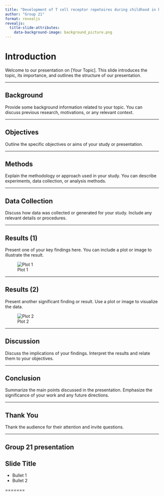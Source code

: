 ```yaml
---
title: "Development of T cell receptor repetoires during childhood in health and disease" 
author: "Group 21"
format: revealjs
revealjs:
  title-slide-attributes:
    data-background-image: background_picture.png
---
```

# Introduction

Welcome to our presentation on [Your Topic]. This slide introduces the topic, its importance, and outlines the structure of our presentation.

---

## Background

Provide some background information related to your topic. You can discuss previous research, motivations, or any relevant context.

---

## Objectives

Outline the specific objectives or aims of your study or presentation.

---

## Methods

Explain the methodology or approach used in your study. You can describe experiments, data collection, or analysis methods.

---

## Data Collection

Discuss how data was collected or generated for your study. Include any relevant details or procedures.

---

## Results (1)

Present one of your key findings here. You can include a plot or image to illustrate the result.

![Plot 1](path/to/your/plot1.png)

---

## Results (2)

Present another significant finding or result. Use a plot or image to visualize the data.

![Plot 2](path/to/your/plot2.png)

---

## Discussion

Discuss the implications of your findings. Interpret the results and relate them to your objectives.

---

## Conclusion

Summarize the main points discussed in the presentation. Emphasize the significance of your work and any future directions.

---

## Thank You

Thank the audience for their attention and invite questions.

---

## Group 21 presentation {background-color="aquamarine"}

## Slide Title {background-color="blue"}
::: incremental
- Bullet 1
- Bullet 2
:::

=======
